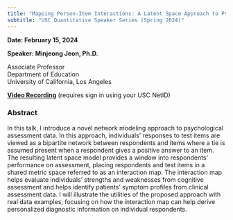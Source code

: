 ```yaml
---
title: "Mapping Person-Item Interactions: A Latent Space Approach to Psychological Assessment Data with Interaction Maps"
subtitle: "USC Quantitative Speaker Series (Spring 2024)"
---
```

  
**Date: February 15, 2024**
  
**Speaker: Minjeong Jeon, Ph.D.**
  
  Associate Professor\
Department of Education\
University of California, Los Angeles

[**Video Recording**](https://drive.google.com/file/d/1-xArD1XcYqIuj9OMF8BkSD_bJSxp5kFz/view?usp=drive_link) (requires sign in using your USC NetID)

### Abstract

In this talk, I introduce a novel network modeling approach to psychological assessment data. In this approach, individuals’ responses to test items are viewed as a bipartite network between respondents and items where a tie is assumed present when a respondent gives a positive answer to an item. The resulting latent space model provides a window into respondents’ performance on assessment, placing respondents and test items in a shared metric space referred to as an interaction map. The interaction map helps evaluate individuals’ strengths and weaknesses from cognitive assessment and helps identify patients’ symptom profiles from clinical assessment data. I will illustrate the utilities of the proposed approach with real data examples, focusing on how the interaction map can help derive personalized diagnostic information on individual respondents.